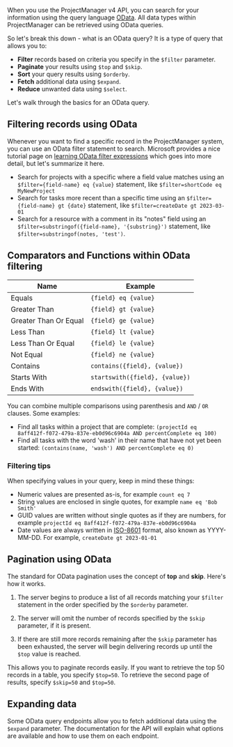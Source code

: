 When you use the ProjectManager v4 API, you can search for your information using the query language [OData](https://www.odata.org/). All data types within ProjectManager can be retrieved using OData queries.

So let's break this down - what is an OData query? It is a type of query that allows you to:

- **Filter** records based on criteria you specify in the `$filter` parameter.
- **Paginate** your results using `$top` and `$skip`.
- **Sort** your query results using `$orderby`.
- **Fetch** additional data using `$expand`.
- **Reduce** unwanted data using `$select`.

Let's walk through the basics for an OData query.

## Filtering records using OData

Whenever you want to find a specific record in the ProjectManager system, you can use an OData filter statement to search. Microsoft provides a nice tutorial page on [learning OData filter expressions](https://learn.microsoft.com/en-us/dynamics-nav/using-filter-expressions-in-odata-uris) which goes into more detail, but let's summarize it here.

- Search for projects with a specific where a field value matches using an `$filter={field-name} eq {value}` statement, like `$filter=shortCode eq MyNewProject`
- Search for tasks more recent than a specific time using an `$filter={field-name} gt {date}` statement, like `$filter=createDate gt 2023-03-01`
- Search for a resource with a comment in its "notes" field using an `$filter=substringof({field-name}, '{substring}')` statement, like `$filter=substringof(notes, 'test')`.

## Comparators and Functions within OData filtering 

| Name                 | Example                          |
|----------------------|----------------------------------|
| Equals               | `{field} eq {value}`             |
| Greater Than         | `{field} gt {value}`             |
| Greater Than Or Equal| `{field} ge {value}`             |
| Less Than            | `{field} lt {value}`             |
| Less Than Or Equal   | `{field} le {value}`             |
| Not Equal            | `{field} ne {value}`             |
| Contains             | `contains({field}, {value})`     |
| Starts With          | `startswith({field}, {value})`   |
| Ends With            | `endswith({field}, {value})`     |

You can combine multiple comparisons using parenthesis and `AND` / `OR` clauses.  Some examples:

* Find all tasks within a project that are complete: `(projectId eq 8aff412f-f072-479a-837e-eb0d96c6904a AND percentComplete eq 100)`
* Find all tasks with the word 'wash' in their name that have not yet been started: `(contains(name, 'wash') AND percentComplete eq 0)`

### Filtering tips

When specifying values in your query, keep in mind these things:

- Numeric values are presented as-is, for example `count eq 7`
- String values are enclosed in single quotes, for example `name eq 'Bob Smith'`
- GUID values are written without single quotes as if they are numbers, for example `projectId eq 8aff412f-f072-479a-837e-eb0d96c6904a`
- Date values are always written in [ISO-8601](https://en.wikipedia.org/wiki/ISO_8601) format, also known as YYYY-MM-DD. For example, `createDate gt 2023-01-01`

## Pagination using OData

The standard for OData pagination uses the concept of **top** and **skip**. Here's how it works.

1. The server begins to produce a list of all records matching your `$filter` statement in the order specified by the `$orderby` parameter.

2. The server will omit the number of records specified by the `$skip` parameter, if it is present.

3. If there are still more records remaining after the `$skip` parameter has been exhausted, the server will begin delivering records up until the `$top` value is reached.

This allows you to paginate records easily. If you want to retrieve the top 50 records in a table, you specify `$top=50`. To retrieve the second page of results, specify `$skip=50` and `$top=50`.

## Expanding data

Some OData query endpoints allow you to fetch additional data using the `$expand` parameter. The documentation for the API will explain what options are available and how to use them on each endpoint.